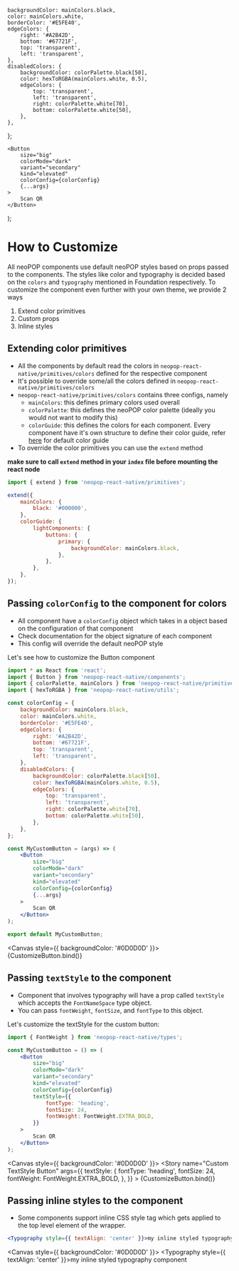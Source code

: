 
<Meta title="Foundation/Customization" />

    backgroundColor: mainColors.black,
    color: mainColors.white,
    borderColor: '#E5FE40',
    edgeColors: {
        right: '#A2B42D',
        bottom: '#67721F',
        top: 'transparent',
        left: 'transparent',
    },
    disabledColors: {
        backgroundColor: colorPalette.black[50],
        color: hexToRGBA(mainColors.white, 0.5),
        edgeColors: {
            top: 'transparent',
            left: 'transparent',
            right: colorPalette.white[70],
            bottom: colorPalette.white[50],
        },
    },
};

    <Button
        size="big"
        colorMode="dark"
        variant="secondary"
        kind="elevated"
        colorConfig={colorConfig}
        {...args}
    >
        Scan QR
    </Button>
);

# How to Customize

All neoPOP components use default neoPOP styles based on props passed to the components.
The styles like color and typography is decided based on the `colors` and `typography` mentioned in Foundation respectively.
To customize the component even further with your own theme, we provide 2 ways

1. Extend color primitives
2. Custom props
3. Inline styles

## Extending color primitives

-   All the components by default read the colors in `neopop-react-native/primitives/colors` defined for the respective component
-   It's possible to override some/all the colors defined in `neopop-react-native/primitives/colors`
-   `neopop-react-native/primitives/colors` contains three configs, namely
    -   `mainColors`: this defines primary colors used overall
    -   `colorPalette`: this defines the neoPOP color palette (ideally you would not want to modify this)
    -   `colorGuide`: this defines the colors for each component. Every component have it's own structure to define their color guide, refer [here](https://github.com/CRED-CLUB/neopop-web/blob/src/primitives/colors.ts) for default color guide
-   To override the color primitives you can use the `extend` method

**make sure to call `extend` method in your `index` file before mounting the react node**

```jsx
import { extend } from 'neopop-react-native/primitives';

extend({
    mainColors: {
        black: '#000000',
    },
    colorGuide: {
        lightComponents: {
            buttons: {
                primary: {
                    backgroundColor: mainColors.black,
                },
            },
        },
    },
});
```

## Passing `colorConfig` to the component for colors

-   All component have a `colorConfig` object which takes in a object based on the configuration of that component
-   Check documentation for the object signature of each component
-   This config will override the default neoPOP style

Let's see how to customize the Button component

```jsx
import * as React from 'react';
import { Button } from 'neopop-react-native/components';
import { colorPalette, mainColors } from 'neopop-react-native/primitives';
import { hexToRGBA } from 'neopop-react-native/utils';

const colorConfig = {
    backgroundColor: mainColors.black,
    color: mainColors.white,
    borderColor: '#E5FE40',
    edgeColors: {
        right: '#A2B42D',
        bottom: '#67721F',
        top: 'transparent',
        left: 'transparent',
    },
    disabledColors: {
        backgroundColor: colorPalette.black[50],
        color: hexToRGBA(mainColors.white, 0.5),
        edgeColors: {
            top: 'transparent',
            left: 'transparent',
            right: colorPalette.white[70],
            bottom: colorPalette.white[50],
        },
    },
};

const MyCustomButton = (args) => (
    <Button
        size="big"
        colorMode="dark"
        variant="secondary"
        kind="elevated"
        colorConfig={colorConfig}
        {...args}
    >
        Scan QR
    </Button>
);

export default MyCustomButton;
```

<Canvas style={{ backgroundColor: '#0D0D0D' }}>
    <Story name="Custom ColorConfig Button">{CustomizeButton.bind()}</Story>
</Canvas>

## Passing `textStyle` to the component

-   Component that involves typography will have a prop called `textStyle` which accepts the `FontNameSpace` type object.
-   You can pass `fontWeight`, `fontSize`, and `fontType` to this object.

Let's customize the textStyle for the custom button:

```jsx
import { FontWeight } from 'neopop-react-native/types';

const MyCustomButton = () => (
    <Button
        size="big"
        colorMode="dark"
        variant="secondary"
        kind="elevated"
        colorConfig={colorConfig}
        textStyle={{
            fontType: 'heading',
            fontSize: 24,
            fontWeight: FontWeight.EXTRA_BOLD,
        }}
    >
        Scan QR
    </Button>
);
```

<Canvas style={{ backgroundColor: '#0D0D0D' }}>
    <Story
        name="Custom TextStyle Button"
        args={{
            textStyle: {
                fontType: 'heading',
                fontSize: 24,
                fontWeight: FontWeight.EXTRA_BOLD,
            },
        }}
    >
        {CustomizeButton.bind()}
    </Story>
</Canvas>

## Passing inline styles to the component

-   Some components support inline CSS style tag which gets applied to the top level element of the wrapper.

```jsx
<Typography style={{ textAlign: 'center' }}>my inline styled typography component</Typography>
```

<Canvas style={{ backgroundColor: '#0D0D0D' }}>
    <Typography style={{ textAlign: 'center' }}>my inline styled typography component</Typography>
</Canvas>
